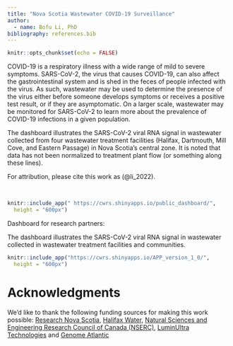 ---
title: "Nova Scotia Wastewater COVID-19 Surveillance"
author: 
  - name: Bofu Li, PhD
bibliography: references.bib
---

```{r setup, include=FALSE}
knitr::opts_chunk$set(echo = FALSE)
```

COVID-19 is a respiratory illness with a wide range of mild to severe symptoms. SARS-CoV-2, the virus that causes COVID-19, can also affect the gastrointestinal system and is shed in the feces of people infected with the virus. As such, wastewater may be used to determine the presence of the virus either before someone develops symptoms or receives a positive test result, or if they are asymptomatic. On a larger scale, wastewater may be monitored for SARS-CoV-2 to learn more about the prevalence of COVID-19 infections in a given population.

The dashboard illustrates the SARS-CoV-2 viral RNA signal in wastewater collected from four wastewater treatment facilities (Halifax, Dartmouth, Mill Cove, and Eastern Passage) in Nova Scotia's central zone. It is noted that data has not been normalized to treatment plant flow (or something along these lines).

For attribution, please cite this work as (@li_2022).

<br>


```{r, echo= FALSE, layout="l-page", fig.cap = "Link to Live Site: https://cwrs.shinyapps.io/public_dashboard/" }
knitr::include_app(" https://cwrs.shinyapps.io/public_dashboard/",
  height = "600px")
```


Dashboard for research partners:

The dashboard illustrates the SARS-CoV-2 viral RNA signal in wastewater collected in wastewater treatment facilities and communities.

```{r, echo= FALSE, layout="l-page", fig.cap = "Link to Live Site: https://cwrs.shinyapps.io/APP_version_1_0/" }
knitr::include_app("https://cwrs.shinyapps.io/APP_version_1_0/",
  height = "600px")
```

# Acknowledgments {.appendix}

We'd like to thank the following funding sources for making this work possible: [Research Nova Scotia](https://researchns.ca/), [Halifax Water](https://www.halifaxwater.ca/), [Natural Sciences and Engineering Research Council of Canada (NSERC)](https://www.nserc-crsng.gc.ca/index_eng.asp), [LuminUltra Technologies](https://www.luminultra.com/) and [Genome Atlantic](https://genomeatlantic.ca/) 
